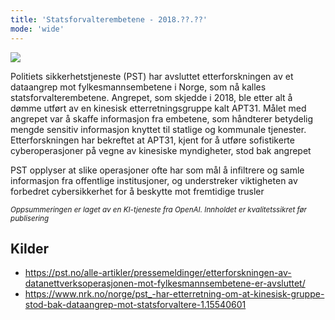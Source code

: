 ```yaml
---
title: 'Statsforvalterembetene - 2018.??.??'
mode: 'wide'
---
```


<Frame>
<img src="/images/statsforvalterens.jpg" />
</Frame>

Politiets sikkerhetstjeneste (PST) har avsluttet etterforskningen av et dataangrep mot fylkesmannsembetene i Norge, som nå kalles statsforvalterembetene. Angrepet, som skjedde i 2018, ble etter alt å dømme utført av en kinesisk etterretningsgruppe kalt APT31. Målet med angrepet var å skaffe informasjon fra embetene, som håndterer betydelig mengde sensitiv informasjon knyttet til statlige og kommunale tjenester. Etterforskningen har bekreftet at APT31, kjent for å utføre sofistikerte cyberoperasjoner på vegne av kinesiske myndigheter, stod bak angrepet​

PST opplyser at slike operasjoner ofte har som mål å infiltrere og samle informasjon fra offentlige institusjoner, og understreker viktigheten av forbedret cybersikkerhet for å beskytte mot fremtidige trusler​

<sup><i>Oppsummeringen er laget av en KI-tjeneste fra OpenAI. Innholdet er kvalitetssikret før publisering</i></sup>

## Kilder
- https://pst.no/alle-artikler/pressemeldinger/etterforskningen-av-datanettverksoperasjonen-mot-fylkesmannsembetene-er-avsluttet/
- https://www.nrk.no/norge/pst_-har-etterretning-om-at-kinesisk-gruppe-stod-bak-dataangrep-mot-statsforvaltere-1.15540601
